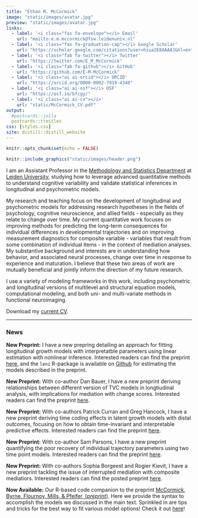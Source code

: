 ```yaml
---
title: "Ethan M. McCormick"
image: "static/images/avatar.jpg"
preview: "static/images/avatar.jpg"
links:
  - label: '<i class="fas fa-envelope"></i> Email'
    url: "mailto:e.m.mccormick@fsw.leidenuniv.nl"
  - label: '<i class="fas fa-graduation-cap"></i> Google Scholar'
    url: "https://scholar.google.com/citations?user=hiua2E8AAAAJ&hl=en"
  - label: '<i class="fab fa-twitter"></i> Twitter'
    url: "https://twitter.com/E_M_McCormick"
  - label: '<i class="fab fa-github"></i> GitHub'
    url: "https://github.com/E-M-McCormick"
  - label: '<i class="ai ai-orcid"></i> ORCID'
    url: "https://orcid.org/0000-0002-7919-4340"
  - label: '<i class="ai ai-osf"></i> OSF'
    url: "https://osf.io/bfcgy/"
  - label: '<i class="ai ai-cv"></i>'
    url: "static/McCormick_CV.pdf"
output: 
  #postcards::jolla
  postcards::trestles
css: [styles.css]
site: distill::distill_website
---
```


```r
knitr::opts_chunk$set(echo = FALSE)
```


```r
knitr::include_graphics("static/images/header.png")
```

I am an Assistant Professor in the [Methodology and Statistics Department](https://www.universiteitleiden.nl/en/social-behavioural-sciences/psychology/methodology-and-statistics#:~:text=Methodology%20and%20Statistics%20focuses%20on,improvements%20are%20suggested%20and%20studied.) at [Leiden University](https://www.universiteitleiden.nl/en), studying how to leverage advanced quantitative methods to understand cognitive variability and validate statistical inferences in longitudinal and psychometric models.

My research and teaching focus on the development of longitudinal and psychometric models for addressing research hypotheses in the fields of psychology, cognitive neuroscience, and allied fields - especially as they relate to change over time. My current quantitative work focuses on improving methods for predicting the long-term consequences for individual differences in developmental trajectories and on improving measurement diagnostics for composite variable - variables that result from some combination of individual items - in the context of mediation analyses. My substantive background and interests are in understanding how behavior, and associated neural processes, change over time in response to experience and maturation. I believe that these two areas of work are mutually beneficial and jointly inform the direction of my future research.

I use a variety of modeling frameworks in this work, including psychometric and longitudinal versions of multilevel and structural equation models, computational modeling, and both uni- and multi-variate methods in functional neuroimaging.

Download my [<i class="fas fa-file-download"></i> current CV](static/McCormick_CV.pdf).

----------------------------------------------------------------------------------
### News
**New Preprint:** I have a new prepring detailing an approach for fitting longitudinal growth models with interpretatble parameters using linear estimation with nonlinear inference. Interested readers can find the preprint [here](https://osf.io/preprints/psyarxiv/r4vxb), and the `leni` R-package is available on [Github](https://github.com/E-M-McCormick/leni) for estimating the models described in the preprint.

**New Preprint:** With co-author Dan Bauer, I have a new preprint deriving relationships between different version of TVC models in longtiudinal analysis, with implications for mediation with change scores. Interested readers can find the preprint [here](https://doi.org/10.31234/osf.io/pbhmq).

**New Preprint:** With co-authors Patrick Curran and Greg Hancock, I have a new preprint deriving time coding effects in latent growth models with distal outcomes, focusing on how to obtain time-invariant and interpretable predictive effects. Interested readers can find the preprint [here](https://doi.org/10.31234/osf.io/fevra).

**New Preprint:** With co-author Sam Parsons, I have a new preprint quantifying the poor recovery of individual trajectory parameters using two time point models. Interested readers can find the preprint [here](https://doi.org/10.31234/osf.io/96ph3).

**New Preprint:** With co-authors Sophia Borgeest and Rogier Kievit, I have a new preprint tackling the issue of interrupted mediation with composite mediatiors. Interested readers can find the posted preprint [here](https://doi.org/10.31234/osf.io/48xj5).

**Now Available:** Our R-based code companion to the preprint [McCormick, Byrne, Flournoy, Mills, & Pfeifer, (*preprint*)](https://doi.org/10.31234/osf.io/ga4qz). Here we provide the syntax to accomplish the models we discussed in the main text. Sprinkled in are tips and tricks for the best way to fit various model options! Check it out [here](static/longitudinal-primer/index.html)!
